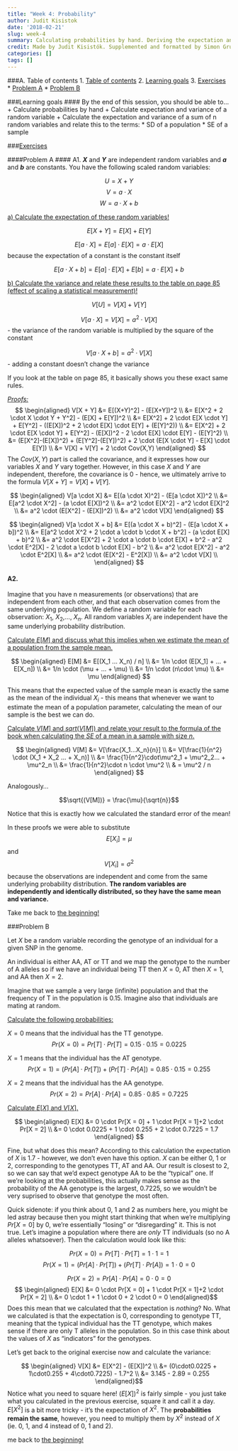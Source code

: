```yaml
---
title: "Week 4: Probability"
author: Judit Kisistok
date: '2018-02-21'
slug: week-4
summary: Calculating probabilities by hand. Deriving the expectation and variance of random variables.
credit: Made by Judit Kisistók. Supplemented and formatted by Simon Grund Sørensen. The exercise session was created by Thomas Bataillon and Palle Villesen at Aarhus University.
categories: []
tags: []
---
```


###<a name="toc"></a>A. Table of contents
1. [Table of contents](#toc)
2. [Learning goals](#goals)
3. [Exercises](#exercises)
    * [Problem A](#problemA)
    * [Problem B](#problemB)

###<a name="goals"></a>Learning goals
#### By the end of this session, you should be able to...
+ Calculate probabilities by hand 
+ Calculate expectation and variance of a random variable 
+ Calculate the expectation and variance of a sum of n random variables and relate this to the terms:
    * SD of a population
    * SE of a sample
    
###<a name="exercises"></a><u>Exercises</u>

####<a name="problemA"></a>Problem A
#### A1.
<b>$X$</b> and <b>$Y$</b> are independent random variables and <b>$a$</b> and <b>$b$</b> are constants. You have the following scaled random variables:

$$U = X + Y$$
$$V = a \cdot X$$ 
$$W = a \cdot X + b$$ 

<u>a) Calculate the expectation of these random variables!</u>

$$E[X + Y] = E[X] + E[Y]$$ 

$$E[a \cdot X] = E[a] \cdot E[X] = a \cdot E[X]$$ because the expectation of a constant is the constant itself  

$$E[a \cdot X + b] = E[a] \cdot E[X] + E[b] = a \cdot E[X] + b$$

<u>b) Calculate the variance and relate these results to the table on page 85 (effect of scaling a statistical measurement)!</u>

$$V[U] = V[X] + V[Y]$$  

$$V[a \cdot X] = V[X] = a^2 \cdot V[X]$$ - the variance of the random variable is multiplied by the square of the constant

$$V[a \cdot X + b] = a^2 \cdot V[X]$$ - adding a constant doesn't change the variance

If you look at the table on page 85, it basically shows you these exact same rules.

<u><em>Proofs:</em></u>
$$
\begin{aligned}
V[X + Y] &= E[(X+Y)^2] - (E[X+Y])^2 \\
&= E[X^2 + 2 \cdot X \cdot Y + Y^2] - (E[X] + E[Y])^2 \\
&= E[X^2] + 2 \cdot E[X \cdot Y] + E[Y^2] - ((E[X])^2 + 2 \cdot E[X] \cdot E[Y] + (E[Y]^2)) \\
&= E[X^2] + 2 \cdot E[X \cdot Y] + E[Y^2] - (E[X])^2 - 2 \cdot E[X] \cdot E[Y] - (E[Y]^2) \\
&= (E[X^2]-(E[X])^2) + (E[Y^2]-(E[Y])^2) + 2 \cdot (E[X \cdot Y] - E[X] \cdot E[Y]) \\
&= V[X] + V[Y] + 2 \cdot Cov(X,Y)
\end{aligned}
$$
The $Cov(X,Y)$ part is called the covariance, and it expresses how our variables $X$ and $Y$ vary together. However, in this case $X$ and $Y$ are independent, therefore, the covariance is 0 - hence, we ultimately arrive to the formula $V[X+Y] = V[X] + V[Y]$.

$$
\begin{aligned}
V[a \cdot X] &= E[(a \cdot X)^2] - (E[a \cdot X])^2 \\
&= E[a^2 \cdot X^2] - (a \cdot E[X])^2 \\
&= a^2 \cdot E[X^2] - a^2 \cdot E[X]^2 \\
&= a^2 \cdot (E[X^2] - (E[X])^2) \\
&= a^2 \cdot V[X] 
\end{aligned}
$$

$$
\begin{aligned}
V[a \cdot X + b] 
&= E[(a \cdot X + b)^2] - (E[a \cdot X + b])^2 \\
&= E[a^2 \cdot X^2 + 2 \cdot a \cdot b \cdot X + b^2] - (a \cdot E[X] + b)^2 \\
&= a^2 \cdot E[X^2] + 2 \cdot a \cdot b \cdot E[X] + b^2 - a^2 \cdot E^2[X] - 2 \cdot a \cdot b \cdot E[X] - b^2 \\
&= a^2 \cdot E[X^2] - a^2 \cdot E^2[X] \\
&= a^2 \cdot (E[X^2] - E^2[X]) \\
&= a^2 \cdot V[X] \\
\end{aligned}
$$

#### A2.

Imagine that you have n measurements (or observations) that are independent from each other, and that each observation comes from the same underlying population. We define a random variable for each observation: $X_1$, $X_2$,..., $X_n$. All random variables $X_i$ are independent have the same underlying probability distribution.

<u>Calculate $E[M]$ and discuss what this implies when we estimate the mean of a population from the sample mean.</u>

$$
\begin{aligned}
E[M] &= E[(X_1 ... X_n) / n] \\
&= 1/n \cdot (E[X_1] + ... + E[X_n]) \\
&= 1/n \cdot (\mu + ... + \mu) \\
&= 1/n \cdot (n\cdot \mu) \\
&= \mu
\end{aligned}
$$

This means that the expected value of the sample mean is exactly the same as the mean of the individual $X_i$ - this means that whenever we want to estimate the mean of a population parameter, calculating the mean of our sample is the best we can do.

<u>Calculate $V[M]$ and $sqrt(V[M])$ and relate your result to the formula of the book when calculating the $SE$ of a mean in a sample with size $n$.</u>

$$
\begin{aligned}
V[M] &= V[\frac{X_1...X_n}{n}] \\
&= V[\frac{1}{n^2} \cdot (X_1 + X_2 ... + X_n)] \\
&= \frac{1}{n^2}\cdot\mu^2_1 + \mu^2_2... + \mu^2_n \\
&= \frac{1}{n^2}\cdot n \cdot \mu^2 \\
& = \mu^2 / n
\end{aligned}
$$

Analogously...

$$\sqrt{(V[M])} = \frac{\mu}{\sqrt{n}}$$

Notice that this is exactly how we calculated the standard error of the mean!

In these proofs we were able to substitute $$E[X_i] = \mu$$ and $$V[X_i] = \sigma^2$$ because the observations are independent and come from the same underlying probability distribution. <b>The random variables are independently and identically distributed, so they have the same mean and variance.</b>

Take me back to [the beginning!](#toc)\cdot

###<a name="problemB"></a>Problem B

Let $X$ be a random variable recording the genotype of an individual for a given SNP in the genome.

An individual is either AA, AT or TT and we map the genotype to the number of A alleles so if we have an individual being TT then $X=0$, AT then $X=1$, and AA then $X=2$.

Imagine that we sample a very large (infinite) population and that the frequency of T in the population is 0.15. Imagine also that individuals are mating at random.

<u>Calculate the following probabilities:</u>

$X = 0$ means that the individual has the TT genotype.  
$$Pr(X = 0) = Pr[T] \cdot Pr[T] = 0.15 \cdot 0.15 = 0.0225$$

$X = 1$ means that the individual has the AT genotype.  
$$Pr(X = 1) = (Pr[A] \cdot Pr[T]) + (Pr[T] \cdot Pr[A]) = 0.85 \cdot 0.15 = 0.255$$

$X = 2$ means that the individual has the AA genotype.  
$$Pr(X = 2) = Pr[A] \cdot Pr[A] = 0.85 \cdot 0.85 = 0.7225$$

<u>Calculate $E[X]$ and $V[X]$.</u>

$$
\begin{aligned}
E[X] &= 0 \cdot Pr[X = 0] + 1 \cdot Pr[X = 1]+2 \cdot Pr[X = 2] \\
&= 0 \cdot 0.0225 + 1 \cdot 0.255 + 2 \cdot 0.7225 = 1.7
\end{aligned}
$$

Fine, but what does this mean? According to this calculation the expectation of $X$ is 1.7 - however, we don't even have this option. $X$ can be either 0, 1 or 2, corresponding to the genotypes TT, AT and AA. Our result is closest to 2, so we can say that we'd expect genotype AA to be the "typical" one. If we're looking at the probabilities, this actually makes sense as the probability of the AA genotype is the largest, 0.7225, so we wouldn't be very suprised to observe that genotype the most often.

Quick sidenote: if you think about 0, 1 and 2 as numbers here, you might be led astray because then you might start thinking that when we're multiplying $Pr[X = 0]$ by 0, we're essentially "losing" or "disregarding" it. This is not true. Let's imagine a population where there are <em>only</em> TT individuals (so no A alleles whatsoever). Then the calculation would look like this:

$$Pr(X = 0) = Pr[T] \cdot Pr[T] = 1 \cdot 1 = 1$$
$$Pr(X = 1) = (Pr[A] \cdot Pr[T]) + (Pr[T] \cdot Pr[A]) = 1 \cdot 0 = 0$$

$$Pr(X = 2) = Pr[A] \cdot Pr[A] = 0 \cdot 0 = 0$$
$$
\begin{aligned}
E[X] &= 0 \cdot Pr[X = 0] + 1 \cdot Pr[X = 1]+2 \cdot Pr[X = 2] \\
&= 0 \cdot 1 + 1 \cdot 0 + 2 \cdot 0 = 0
\end{aligned}$$
Does this mean that we calculated that the expectation is <em>nothing</em>? No. What we calculated is that the expectation is 0, corresponding to genotype TT, meaning that the typical individual has the TT genotype, which makes sense if there are only T alleles in the population. So in this case think about the values of $X$ as "indicators" for the genotypes.

Let's get back to the original exercise now and calculate the variance:

$$
\begin{aligned}
V[X] &= E[X^2] - (E[X])^2 \\
&= (0\cdot0.0225 + 1\cdot0.255 + 4\cdot0.7225) - 1.7^2 \\
&= 3.145 - 2.89 = 0.255
\end{aligned}$$
Notice what you need to square here! $(E[X])^2$ is fairly simple - you just take what you calculated in the previous exercise, square it and call it a day.  
$E[X^2]$ is a bit more tricky - it's the expectation of $X^2$. The <b>probabilities remain the same</b>, however, you need to multiply them by $X^2$ instead of $X$ (ie. 0, 1, and 4 instead of 0, 1 and 2). 

\cdotTake me back to [the beginning!](#toc)\cdot
